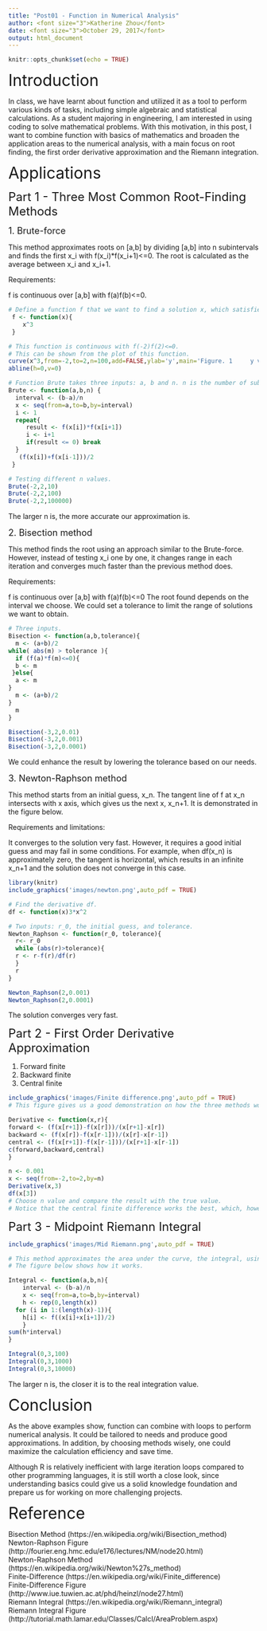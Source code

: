 ```yaml
---
title: "Post01 - Function in Numerical Analysis"
author: <font size="3">Katherine Zhou</font>
date: <font size="3">October 29, 2017</font>
output: html_document
---
```


```r
knitr::opts_chunk$set(echo = TRUE)
```

<font size="6">Introduction</font>

In class, we have learnt about function and utilized it as a tool to perform various kinds of tasks, including simple algebraic and statistical calculations. As a student majoring in engineering, I am interested in using coding to solve mathematical problems. With this motivation, in this post, I want to combine function with basics of mathematics and broaden the application areas to the numerical analysis, with a main focus on root finding, the first order derivative approximation and the Riemann integration. 

<font size="6">Applications</font>

<font size="5">Part 1 - Three Most Common Root-Finding Methods</font>

<font size="4">1. Brute-force</font>

This method approximates roots on [a,b] by dividing [a,b] into n subintervals and finds the first x_i with f(x_i)*f(x_i+1)<=0. The root is calculated as the average between x_i and x_i+1.

Requirements:

f is continuous over [a,b] with f(a)f(b)<=0.

```r
# Define a function f that we want to find a solution x, which satisfies f(x)=0.
 f <- function(x){
    x^3
 }

# This function is continuous with f(-2)f(2)<=0.
# This can be shown from the plot of this function.
curve(x^3,from=-2,to=2,n=100,add=FALSE,ylab='y',main='Figure. 1     y vs. x')
abline(h=0,v=0)

# Function Brute takes three inputs: a, b and n. n is the number of subintervals we want to choose.
Brute <- function(a,b,n) {
  interval <- (b-a)/n
  x <- seq(from=a,to=b,by=interval)
  i <- 1
  repeat{
     result <- f(x[i])*f(x[i+1])
     i <- i+1
     if(result <= 0) break
  }
   (f(x[i])+f(x[i-1]))/2
 }

# Testing different n values.
Brute(-2,2,10)
Brute(-2,2,100)
Brute(-2,2,100000)
```
The larger n is, the more accurate our approximation is.

<font size="4">2. Bisection method</font>

This method finds the root using an approach similar to the Brute-force. However, instead of testing x_i one by one, it changes range in each iteration and converges much faster than the previous method does.

Requirements:

f is continuous over [a,b] with f(a)f(b)<=0
The root found depends on the interval we choose.
We could set a tolerance to limit the range of solutions we want to obtain.

```r
# Three inputs. 
Bisection <- function(a,b,tolerance){
  m <- (a+b)/2
while( abs(m) > tolerance ){ 
  if (f(a)*f(m)<=0){
  b <- m
 }else{
  a <- m
}
  m <- (a+b)/2  
}
  m
}

Bisection(-3,2,0.01)
Bisection(-3,2,0.001)
Bisection(-3,2,0.0001)
```
We could enhance the result by lowering the tolerance based on our needs.

<font size="4">3. Newton-Raphson method</font>

This method starts from an initial guess, x_n. The tangent line of f at x_n intersects with x axis, which gives us the next x, x_n+1. It is demonstrated in the figure below.

Requirements and limitations:

It converges to the solution very fast. However, it requires a good initial guess and may fail in some conditions. For example, when df(x_n) is approximately zero, the tangent is horizontal, which results in an infinite x_n+1 and the solution does not converge in this case.

```r
library(knitr)
include_graphics('images/newton.png',auto_pdf = TRUE)
```
```r
# Find the derivative df.
df <- function(x)3*x^2

# Two inputs: r_0, the initial guess, and tolerance.  
Newton_Raphson <- function(r_0, tolerance){
  r<- r_0
  while (abs(r)>tolerance){
  r <- r-f(r)/df(r) 
  }
  r
}

Newton_Raphson(2,0.001)
Newton_Raphson(2,0.0001)
```
The solution converges very fast.

<font size="5">Part 2 - First Order Derivative Approximation</font>

1. Forward finite 
2. Backward finite
3. Central finite 


```r
include_graphics('images/Finite difference.png',auto_pdf = TRUE)
# This figure gives us a good demonstration on how the three methods work.
```
```r
Derivative <- function(x,r){
forward <- (f(x[r+1])-f(x[r]))/(x[r+1]-x[r])
backward <- (f(x[r])-f(x[r-1]))/(x[r]-x[r-1])
central <- (f(x[r+1])-f(x[r-1]))/(x[r+1]-x[r-1])
c(forward,backward,central)
}

n <- 0.001
x <- seq(from=-2,to=2,by=n)
Derivative(x,3)
df(x[3])
# Choose n value and compare the result with the true value. 
# Notice that the central finite difference works the best, which, however, it's not necessarily true in other cases. 
```

<font size="5">Part 3 - Midpoint Riemann Integral</font>

```r
include_graphics('images/Mid Riemann.png',auto_pdf = TRUE)

# This method approximates the area under the curve, the integral, using the f(midpoint) as the height of each subinterval and the subinterval as the width.
# The figure below shows how it works.
```
```r
Integral <- function(a,b,n){
    interval <- (b-a)/n
    x <- seq(from=a,to=b,by=interval)
    h <- rep(0,length(x))
  for (i in 1:(length(x)-1)){
    h[i] <- f((x[i]+x[i+1])/2)
    }
sum(h*interval)
}

Integral(0,3,100)
Integral(0,3,1000)
Integral(0,3,10000)
```
The larger n is, the closer it is to the real integration value.


<font size="6">Conclusion</font>

As the above examples show, function can combine with loops to perform numerical analysis. It could be tailored to needs and produce good approximations. In addition, by choosing methods wisely, one could maximize the calculation efficiency and save time.

Although R is relatively inefficient with large iteration loops compared to other programming languages, it is still worth a close look, since understanding basics could give us a solid knowledge foundation and prepare us for working on more challenging projects.

<font size="6">Reference</font>

Bisection Method (https://en.wikipedia.org/wiki/Bisection_method)<br />
Newton-Raphson Figure (http://fourier.eng.hmc.edu/e176/lectures/NM/node20.html)<br />
Newton-Raphson Method (https://en.wikipedia.org/wiki/Newton%27s_method)<br />
Finite-Difference (https://en.wikipedia.org/wiki/Finite_difference)<br />
Finite-Difference Figure (http://www.iue.tuwien.ac.at/phd/heinzl/node27.html)<br />
Riemann Integral (https://en.wikipedia.org/wiki/Riemann_integral)<br />
Riemann Integral Figure (http://tutorial.math.lamar.edu/Classes/CalcI/AreaProblem.aspx)
